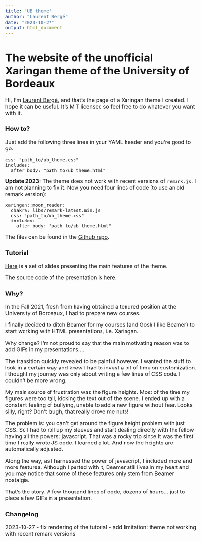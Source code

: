 ```yaml
---
title: "UB theme"
author: "Laurent Bergé"
date: "2023-10-27"
output: html_document
---
```


<style type="text/css">
body {
  font-size: 13pt;
}
</style>

# The website of the unofficial Xaringan theme of the University of Bordeaux

Hi, I'm [Laurent Bergé](https://sites.google.com/site/laurentrberge/), and that's the page of a Xaringan theme I created. I hope it can be useful. It's MIT licensed so feel free to do whatever you want with it.

### How to?

Just add the following three lines in your YAML header and you're good to go.
```{}
css: "path_to/ub_theme.css"
includes:
  after_body: "path_to/ub_theme.html"
```

**Update 2023:** The theme does not work with recent versions of `remark.js`. I am not planning to fix it. Now you need four lines of code (to use an old remark version):
```{}
xaringan::moon_reader:
  chakra: libs/remark-latest.min.js
  css: "path_to/ub_theme.css"
  includes:
    after_body: "path_to/ub_theme.html"
```

The files can be found in the [Github repo](https://github.com/lrberge/ub_theme).

### Tutorial

[Here](UB_tutorial/UB_tutorial.html) is a set of slides presenting the main features of the theme. 

The source code of the presentation is [here](https://github.com/lrberge/ub_theme/blob/main/UB_tutorial/UB_tutorial.Rmd).

### Why?

In the Fall 2021, fresh from having obtained a tenured position at the University of Bordeaux, I had to prepare new courses. 

I finally decided to ditch Beamer for my courses (and Gosh I like Beamer) to start working with HTML presentations, i.e. Xaringan. 

Why change? I'm not proud to say that the main motivating reason was to add GIFs in my presentations.... 

The transition quickly revealed to be painful however. I wanted the stuff to look in a certain way and knew I had to invest a bit of time on customization. I thought my journey was only about writing a few lines of CSS code. I couldn't be more wrong.

My main source of frustration was the figure heights. Most of the time my figures were too tall, kicking the text out of the scene. I ended up with a constant feeling of bullying, unable to add a new figure without fear. Looks silly, right? Don't laugh, that really drove me nuts!

The problem is: you can't get around the figure height problem with just CSS. So I had to roll up my sleeves and start dealing directly with the fellow having all the powers: javascript. That was a rocky trip since it was the first time I really wrote JS code. I learned a lot. And now the heights are automatically adjusted.

Along the way, as I harnessed the power of javascript, I included more and more features. Although I parted with it, Beamer still lives in my heart and you may notice that some of these features only stem from Beamer nostalgia. 

That's the story. A few thousand lines of code, dozens of hours... just to place a few GIFs in a presentation.

### Changelog

2023-10-27
- fix rendering of the tutorial
- add limitation: theme not working with recent remark versions









